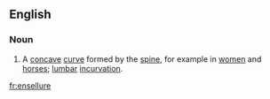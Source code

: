 ==English==

===Noun===
{{en-noun}}

# {{label|en|anatomy}} A [[concave]] [[curve]] formed by the [[spine]], for example in [[women]] and [[horses]]; [[lumbar]] [[incurvation]].

[[fr:ensellure]]